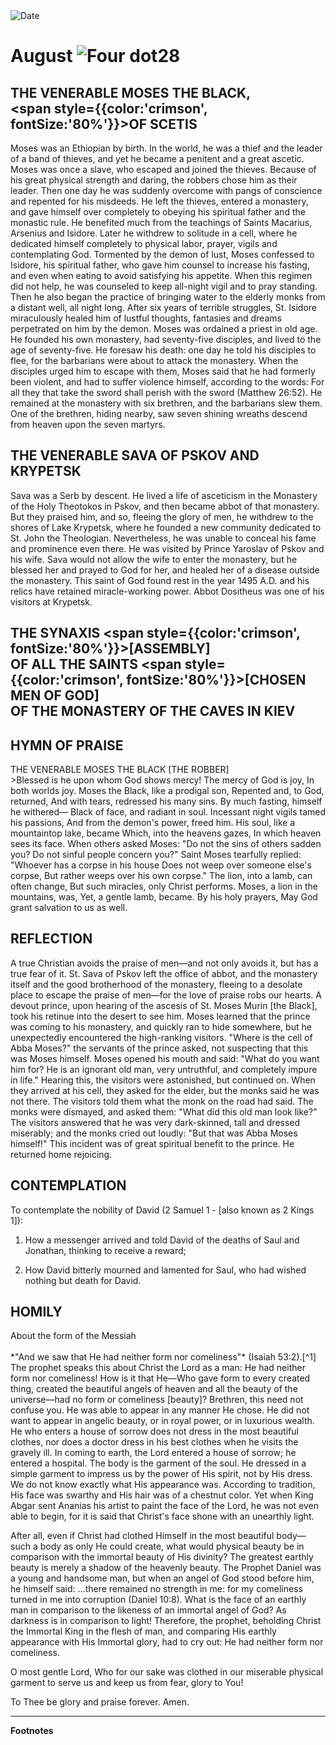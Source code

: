 
<RunningHead />
<Image src="/title-imprint.png" height={68} width={50} alt="Date" className="title-imprint"/>

# <div id="date">August <Image className="four-dot" src="/four-dot.png" height={15} width={15} alt="Four dot" />28</div>

## THE VENERABLE MOSES THE BLACK, <br /><span style={{color:'crimson', fontSize:'80%'}}>OF SCETIS</span>

Moses was an Ethiopian by birth. In the world, he was a thief and the leader of a band of thieves, and yet he became a penitent and a great ascetic. Moses was once a slave, who escaped and joined the thieves. Because of his great physical strength and daring, the robbers chose him as their leader. Then one day he was suddenly overcome with pangs of conscience and repented for his misdeeds. He left the thieves, entered a monastery, and gave himself over completely to obeying his spiritual father and the monastic rule. He benefited much from the teachings of Saints Macarius, Arsenius and Isidore. Later he withdrew to solitude in a cell, where he dedicated himself completely to physical labor, prayer, vigils and contemplating God. Tormented by the demon of lust, Moses confessed to Isidore, his spiritual father, who gave him counsel to increase his fasting, and even when eating to avoid satisfying his appetite. When this regimen did not help, he was counseled to keep all-night vigil and to pray standing. Then he also began the practice of bringing water to the elderly monks from a distant well, all night long. After six years of terrible struggles, St. Isidore miraculously healed him of lustful thoughts, fantasies and dreams perpetrated on him by the demon. Moses was ordained a priest in old age. He founded his own monastery, had seventy-five disciples, and lived to the age of seventy-five. He foresaw his death: one day he told his disciples to flee, for the barbarians were about to attack the monastery. When the disciples urged him to escape with them, Moses said that he had formerly been violent, and had to suffer violence himself, according to the words: For all they that take the sword shall perish with the sword (Matthew 26:52). He remained at the monastery with six brethren, and the barbarians slew them. One of the brethren, hiding nearby, saw seven shining wreaths descend from heaven upon the seven martyrs.

## THE VENERABLE SAVA OF PSKOV AND KRYPETSK

Sava was a Serb by descent. He lived a life of asceticism in the Monastery of the Holy Theotokos in Pskov, and then became abbot of that monastery. But they praised him, and so, fleeing the glory of men, he withdrew to the shores of Lake Krypetsk, where he founded a new community dedicated to St. John the Theologian. Nevertheless, he was unable to conceal his fame and prominence even there. He was visited by Prince Yaroslav of Pskov and his wife. Sava would not allow the wife to enter the monastery, but he blessed her and prayed to God for her, and healed her of a disease outside the monastery. This saint of God found rest in the year 1495 A.D. and his relics have retained miracle-working power. Abbot Dositheus was one of his visitors at Krypetsk.

## THE SYNAXIS <span style={{color:'crimson', fontSize:'80%'}}>[ASSEMBLY]</span><br />OF ALL THE SAINTS <span style={{color:'crimson', fontSize:'80%'}}>[CHOSEN MEN OF GOD]</span><br />OF THE MONASTERY OF THE CAVES IN KIEV


## HYMN OF PRAISE
<div style={{textAlign:'center', color:'crimson', fontWeight:'bold'}}>
THE VENERABLE MOSES THE BLACK [THE ROBBER]
</div>
>Blessed is he upon whom God shows mercy!  
The mercy of God is joy,  
In both worlds joy.  
Moses the Black, like a prodigal son,  
Repented and, to God, returned,  
And with tears, redressed his many sins.  
By much fasting, himself he withered—  
Black of face, and radiant in soul.  
Incessant night vigils tamed his passions,  
And from the demon's power, freed him.  
His soul, like a mountaintop lake, became  
Which, into the heavens gazes,  
In which heaven sees its face.  
When others asked Moses:  
"Do not the sins of others sadden you?  
Do not sinful people concern you?"  
Saint Moses tearfully replied:  
"Whoever has a corpse in his house  
Does not weep over someone else's corpse,  
But rather weeps over his own corpse."  
The lion, into a lamb, can often change,  
But such miracles, only Christ performs.  
Moses, a lion in the mountains, was,  
Yet, a gentle lamb, became.  
By his holy prayers,  
May God grant salvation to us as well.  


## REFLECTION

A true Christian avoids the praise of men—and not only avoids it, but has a true fear of it. St. Sava of Pskov left the office of abbot, and the monastery itself and the good brotherhood of the monastery, fleeing to a desolate place to escape the praise of men—for the love of praise robs our hearts. A devout prince, upon hearing of the ascesis of St. Moses Murin [the Black], took his retinue into the desert to see him. Moses learned that the prince was coming to his monastery, and quickly ran to hide somewhere, but he unexpectedly encountered the high-ranking visitors. "Where is the cell of Abba Moses?" the servants of the prince asked, not suspecting that this was Moses himself. Moses opened his mouth and said: "What do you want him for? He is an ignorant old man, very untruthful, and completely impure in life." Hearing this, the visitors were astonished, but continued on. When they arrived at his cell, they asked for the elder, but the monks said he was not there. The visitors told them what the monk on the road had said. The monks were dismayed, and asked them: "What did this old man look like?" The visitors answered that he was very dark-skinned, tall and dressed miserably; and the monks cried out loudly: "But that was Abba Moses himself!" This incident was of great spiritual benefit to the prince. He returned home rejoicing.


## CONTEMPLATION

To contemplate the nobility of David (2 Samuel 1 - [also known as 2 Kings 1]):

1. How a messenger arrived and told David of the deaths of Saul and Jonathan, thinking to receive a reward;

2. How David bitterly mourned and lamented for Saul, who had wished nothing but death for David.


## HOMILY
<div style={{textAlign:'center', color:'crimson', fontWeight:'bold'}}>
About the form of the Messiah
</div>
<br />
<div style={{textAlign:'right'}}>
*"And we saw that He had neither form nor comeliness"* (Isaiah 53:2).[^1]
</div>
The prophet speaks this about Christ the Lord as a man: He had neither form nor comeliness! How is it that He—Who gave form to every created thing, created the beautiful angels of heaven and all the beauty of the universe—had no form or comeliness [beauty]? Brethren, this need not confuse you. He was able to appear in any manner He chose. He did not want to appear in angelic beauty, or in royal power, or in luxurious wealth. He who enters a house of sorrow does not dress in the most beautiful clothes, nor does a doctor dress in his best clothes when he visits the gravely ill. In coming to earth, the Lord entered a house of sorrow; he entered a hospital. The body is the garment of the soul. He dressed in a simple garment to impress us by the power of His spirit, not by His dress. We do not know exactly what His appearance was. According to tradition, His face was swarthy and His hair was of a chestnut color. Yet when King Abgar sent Ananias his artist to paint the face of the Lord, he was not even able to begin, for it is said that Christ's face shone with an unearthly light.

After all, even if Christ had clothed Himself in the most beautiful body—such a body as only He could create, what would physical beauty be in comparison with the immortal beauty of His divinity? The greatest earthly beauty is merely a shadow of the heavenly beauty. The Prophet Daniel was a young and handsome man, but when an angel of God stood before him, he himself said: …there remained no strength in me: for my comeliness turned in me into corruption (Daniel 10:8). What is the face of an earthly man in comparison to the likeness of an immortal angel of God? As darkness is in comparison to light! Therefore, the prophet, beholding Christ the Immortal King in the flesh of man, and comparing His earthly appearance with His Immortal glory, had to cry out: He had neither form nor comeliness.

O most gentle Lord, Who for our sake was clothed in our miserable physical garment to serve us and keep us from fear, glory to You!

To Thee be glory and praise forever. Amen.

---
**Footnotes**

[^1]: According to the Greek text (Septuagint).